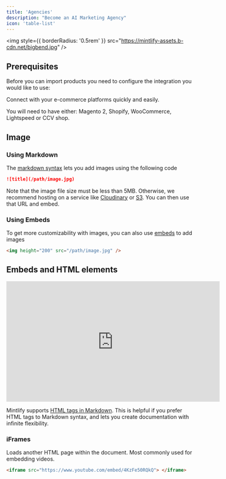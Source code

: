 ```yaml
---
title: 'Agencies'
description: "Become an AI Marketing Agency"
icon: 'table-list'
---
```



<img
  style={{ borderRadius: '0.5rem' }}
  src="https://mintlify-assets.b-cdn.net/bigbend.jpg"
/>

## Prerequisites

Before you can import products you need to configure the integration you would like to use:

<CardGroup cols={1}>
  <Card
    title="Configure Integrations"
    icon="gear"
    href="/integrations/supported-platforms"
  >
    Connect with your e-commerce platforms quickly and easily.
  </Card>
</CardGroup>

You will need to have either: Magento 2, Shopify, WooCommerce, Lightspeed or CCV shop.
## Image

### Using Markdown

The [markdown syntax](https://www.markdownguide.org/basic-syntax/#images) lets you add images using the following code

```md
![title](/path/image.jpg)
```

Note that the image file size must be less than 5MB. Otherwise, we recommend hosting on a service like [Cloudinary](https://cloudinary.com/) or [S3](https://aws.amazon.com/s3/). You can then use that URL and embed.

### Using Embeds

To get more customizability with images, you can also use [embeds](/writing-content/embed) to add images

```html
<img height="200" src="/path/image.jpg" />
```

## Embeds and HTML elements

<iframe
  width="560"
  height="315"
  src="https://www.youtube.com/embed/4KzFe50RQkQ"
  title="YouTube video player"
  frameBorder="0"
  allow="accelerometer; autoplay; clipboard-write; encrypted-media; gyroscope; picture-in-picture"
  allowFullScreen
  style={{ width: '100%', borderRadius: '0.5rem' }}
></iframe>

<br />

<Tip>

Mintlify supports [HTML tags in Markdown](https://www.markdownguide.org/basic-syntax/#html). This is helpful if you prefer HTML tags to Markdown syntax, and lets you create documentation with infinite flexibility.

</Tip>

### iFrames

Loads another HTML page within the document. Most commonly used for embedding videos.

```html
<iframe src="https://www.youtube.com/embed/4KzFe50RQkQ"> </iframe>
```
